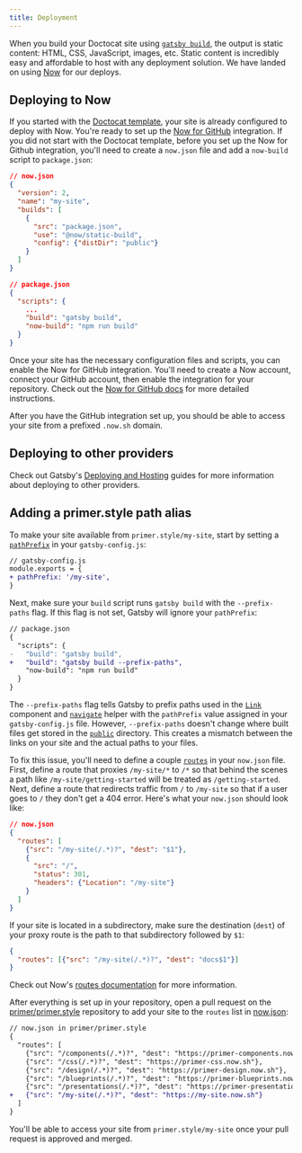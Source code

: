 ```yaml
---
title: Deployment
---
```


When you build your Doctocat site using [`gatsby build`](https://www.gatsbyjs.org/docs/gatsby-cli/#build), the output is static content: HTML, CSS, JavaScript, images, etc. Static content is incredibly easy and affordable to host with any deployment solution. We have landed on using [Now](https://zeit.co/now) for our deploys.

## Deploying to Now

If you started with the [Doctocat template](https://github.com/primer/doctocat-template), your site is already configured to deploy with Now. You're ready to set up the [Now for GitHub](https://zeit.co/github) integration. If you did not start with the Doctocat template, before you set up the Now for Github integration, you'll need to create a `now.json` file and add a `now-build` script to `package.json`:

```json
// now.json
{
  "version": 2,
  "name": "my-site",
  "builds": [
    {
      "src": "package.json",
      "use": "@now/static-build",
      "config": {"distDir": "public"}
    }
  ]
}
```

```json
// package.json
{
  "scripts": {
    ...
    "build": "gatsby build",
    "now-build": "npm run build"
  }
}
```

Once your site has the necessary configuration files and scripts, you can enable the Now for GitHub integration. You'll need to create a Now account, connect your GitHub account, then enable the integration for your repository. Check out the [Now for GitHub docs](https://zeit.co/docs/v2/integrations/now-for-github/) for more detailed instructions.

After you have the GitHub integration set up, you should be able to access your site from a prefixed `.now.sh` domain.

## Deploying to other providers

Check out Gatsby's [Deploying and Hosting](https://www.gatsbyjs.org/docs/deploying-and-hosting/) guides for more information about deploying to other providers.

## Adding a primer.style path alias

To make your site available from `primer.style/my-site`, start by setting a [`pathPrefix`](https://www.gatsbyjs.org/docs/path-prefix/) in your `gatsby-config.js`:

```diff
// gatsby-config.js
module.exports = {
+ pathPrefix: '/my-site',
}
```

Next, make sure your `build` script runs `gatsby build` with the `--prefix-paths` flag. If this flag is not set, Gatsby will ignore your `pathPrefix`:

```diff
// package.json
{
  "scripts": {
-   "build": "gatsby build",
+   "build": "gatsby build --prefix-paths",
    "now-build": "npm run build"
  }
}
```

The `--prefix-paths` flag tells Gatsby to prefix paths used in the [`Link`](https://www.gatsbyjs.org/docs/gatsby-link/) component and [`navigate`](https://www.gatsbyjs.org/docs/gatsby-link/#how-to-use-the-navigate-helper-function) helper with the `pathPrefix` value assigned in your `gatsby-config.js` file. However, `--prefix-paths` doesn't change where built files get stored in the [`public`](https://www.gatsbyjs.org/docs/glossary#public) directory. This creates a mismatch between the links on your site and the actual paths to your files.

To fix this issue, you'll need to define a couple [`routes`](https://zeit.co/docs/v2/advanced/routes) in your `now.json` file. First, define a route that proxies `/my-site/*` to `/*` so that behind the scenes a path like `/my-site/getting-started` will be treated as `/getting-started`. Next, define a route that redirects traffic from `/` to `/my-site` so that if a user goes to `/` they don't get a 404 error. Here's what your `now.json` should look like:

```json
// now.json
{
  "routes": [
    {"src": "/my-site(/.*)?", "dest": "$1"},
    {
      "src": "/",
      "status": 301,
      "headers": {"Location": "/my-site"}
    }
  ]
}
```

If your site is located in a subdirectory, make sure the destination (`dest`) of your proxy route is the path to that subdirectory followed by `$1`:

```json
{
  "routes": [{"src": "/my-site(/.*)?", "dest": "docs$1"}]
}
```

Check out Now's [routes documentation](https://zeit.co/docs/v2/advanced/routes) for more information.

After everything is set up in your repository, open a pull request on the [primer/primer.style](https://github.com/primer/primer.style) repository to add your site to the `routes` list in [now.json](https://github.com/primer/primer.style/blob/master/now.json):

```diff
// now.json in primer/primer.style
{
  "routes": [
    {"src": "/components(/.*)?", "dest": "https://primer-components.now.sh"},
    {"src": "/css(/.*)?", "dest": "https://primer-css.now.sh"},
    {"src": "/design(/.*)?", "dest": "https://primer-design.now.sh"},
    {"src": "/blueprints(/.*)?", "dest": "https://primer-blueprints.now.sh"},
    {"src": "/presentations(/.*)?", "dest": "https://primer-presentations.now.sh"},
+   {"src": "/my-site(/.*)?", "dest": "https://my-site.now.sh"}
  ]
}
```

You'll be able to access your site from `primer.style/my-site` once your pull request is approved and merged.

